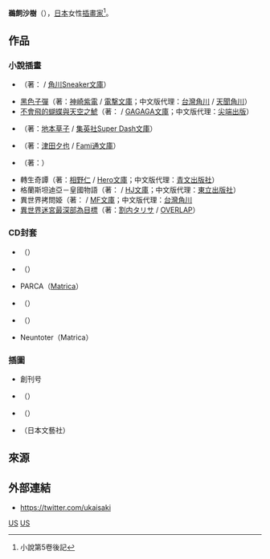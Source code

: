 {{Japanese|japanese=鵜飼 沙樹|kana=うかい さき}}
'''鵜飼沙樹'''（{{lang-ja|鵜飼 沙樹}}），[[日本|日本]]女性[[插畫家|插畫家]]<ref>小說第5卷後記</ref>。

== 作品 ==
=== 小說插畫 ===
* {{lang|ja|カレイドメイズ}}（著： / [[角川Sneaker文庫|角川Sneaker文庫]]）
* [[黑色子彈|黑色子彈]]（著：[[神崎紫電|神崎紫電]] / [[電撃文庫|電撃文庫]]；中文版代理：[[台灣角川|台灣角川]] / [[天聞角川|天聞角川]]）
* [[不會飛的蝴蝶與天空之鯱|不會飛的蝴蝶與天空之鯱]]（著：{{Tsl|ja|手島史詞}} / [[GAGAGA文庫|GAGAGA文庫]]；中文版代理：[[尖端出版|尖端出版]]）
* {{lang|ja|黒猫の水曜日}}（著：[[地本草子|地本草子]] / [[Super_Dash文庫|集英社Super Dash文庫]]）
* {{lang|ja|《名称未設定》}}（著：[[津田夕也|津田夕也]] / [[Fami通文庫|Fami通文庫]]）
* {{lang|ja|The Tower of AION アトレイアの守護者}}（著：{{lang|ja|[[春日康徳|春日康徳]]}}）
* 轉生奇譚（著：[[相野仁|相野仁]] / [[Hero文庫|Hero文庫]]；中文版代理：[[青文出版社|青文出版社]]）
* 格蘭斯坦迪亞－皇國物語（著：{{Tsl|ja|内堀優一}} / [[HJ文庫|HJ文庫]]；中文版代理：[[東立出版社|東立出版社]]）
* 異世界拷問姫（著：{{Tsl|ja|綾里 けいし}} / [[MF文庫|MF文庫]]；中文版代理：[[台灣角川|台灣角川]]
* [[異世界迷宮最深部為目標|異世界迷宮最深部為目標]]（著：[[割内タリサ|割内タリサ]] / [[OVERLAP|OVERLAP]]）

=== CD封套 ===
* {{lang|ja|名も無き君へ、花、散り掛かる}}（{{lang|ja|[[世の漆黒|世の漆黒]]}}）
* {{lang|ja|東京タワー水没地↓30m}}（{{lang|ja|世の漆黒}}）
* PARCA（[[Matrica|Matrica]]）
* {{lang|ja|旧約;眠れる夜に口づけを}}（{{lang|ja|世の漆黒}}）
* {{lang|ja|二輪葬 -A Longinus Hermonia-}}（{{lang|ja|世の漆黒}}）
* Neuntoter（Matrica）

=== 插圖 ===
* {{lang|ja|暫 -SHIBARAKU!- 2011}} 創刊号
* {{lang|ja|英雄の決断}}（{{lang|ja|{{Tsl|ja|ティー・オーエンタテインメント|TOブックス}}}}）
* {{lang|ja|占術の世界}}（{{Tsl|ja|日本文芸社|日本文藝社}}）
* {{lang|ja|ケルト神話全書}}（日本文藝社）

== 來源 ==
{{reflist}}


== 外部連結 ==
* {{ja}}https://twitter.com/ukaisaki {{Wayback|url=https://twitter.com/ukaisaki |date=20201105185313 }}

{{Artist-stub}}

[[Category:日本插畫家|US]]
[[Category:在世人物|US]]